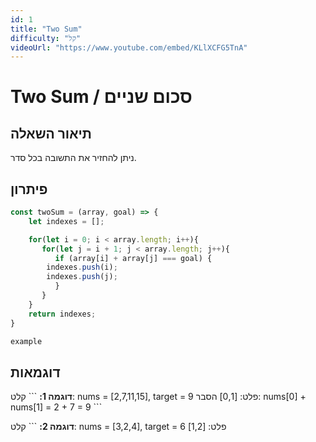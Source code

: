 ```yaml
---
id: 1
title: "Two Sum"
difficulty: "קל"
videoUrl: "https://www.youtube.com/embed/KLlXCFG5TnA"
---
```


# Two Sum / סכום שניים

## תיאור השאלה

ניתן להחזיר את התשובה בכל סדר.

## פיתרון

```javascript
const twoSum = (array, goal) => {
    let indexes = [];

    for(let i = 0; i < array.length; i++){
       for(let j = i + 1; j < array.length; j++){
          if (array[i] + array[j] === goal) {
        indexes.push(i);
        indexes.push(j);
          }
       }
    }
    return indexes;
}
```

```python
example
```

## דוגמאות

**דוגמה 1:**
\`\`\`
קלט: nums = [2,7,11,15], target = 9
פלט: [0,1]
הסבר: nums[0] + nums[1] = 2 + 7 = 9
\`\`\`

**דוגמה 2:**
\`\`\`
קלט: nums = [3,2,4], target = 6
פלט: [1,2]
